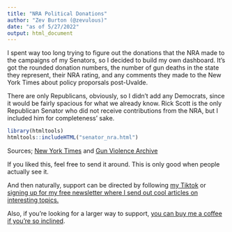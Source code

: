 ```yaml
---
title: "NRA Political Donations"
author: "Zev Burton (@zevulous)"
date: "as of 5/27/2022"
output: html_document
---
```


I spent way too long trying to figure out the donations that the NRA made to the campaigns of my Senators, so I decided to build my own dashboard. It's got the rounded donation numbers, the number of gun deaths in the state they represent, their NRA rating, and any comments they made to the New York Times about policy proporsals post-Uvalde.

There are only Republicans, obviously, so I didn't add any Democrats, since it would be fairly spacious for what we already know. Rick Scott is the only Republican Senator who did not receive contributions from the NRA, but I included him for completeness' sake.

```r
library(htmltools)
htmltools::includeHTML("senator_nra.html")
```
Sources; [New York Times](https://www.nytimes.com/interactive/2022/05/25/us/gun-control-republican-senators.html) and [Gun Violence Archive](https://www.gunviolencearchive.org/)

If you liked this, feel free to send it around. This is only good when people actually see it.

And then naturally, support can be directed by following [my Tiktok](tiktok.com/@zevulous) or [signing up for my free newsletter where I send out cool articles on interesting topics.](https://zevulous.substack.com/)

Also, if you're looking for a larger way to support, [you can buy me a coffee if you're so inclined](https://www.buymeacoffee.com/zevulous).